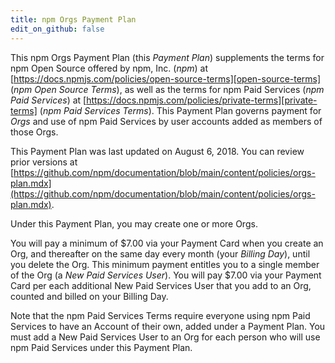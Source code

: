 ```yaml
---
title: npm Orgs Payment Plan
edit_on_github: false
---
```


This npm Orgs Payment Plan (this _Payment Plan_) supplements
the terms for npm Open Source offered by npm, Inc. (_npm_) at
[https://docs.npmjs.com/policies/open-source-terms][open-source-terms] (_npm Open Source
Terms_), as well as the terms for npm Paid Services (_npm Paid Services_)
at [https://docs.npmjs.com/policies/private-terms][private-terms] (_npm
Paid Services Terms_). This Payment Plan governs payment for
_Orgs_ and use of npm Paid Services by user
accounts added as members of those Orgs.

This Payment Plan was last updated on
August 6, 2018.
You can review prior versions at
[https://github.com/npm/documentation/blob/main/content/policies/orgs-plan.mdx](https://github.com/npm/documentation/blob/main/content/policies/orgs-plan.mdx).

Under this Payment Plan, you may create one or more Orgs.

You will pay a minimum of $7.00 via your Payment Card when you create
an Org, and thereafter on the same day every month (your
_Billing Day_), until you delete the Org. This minimum payment
entitles you to a single member of the Org (a _New Paid Services
User_). You will pay $7.00 via your Payment Card per each additional
New Paid Services User that you add to an Org, counted and
billed on your Billing Day.

Note that the npm Paid Services Terms require everyone using npm Paid
Services to have an Account of their own, added under a Payment Plan.
You must add a New Paid Services User to an Org for each
person who will use npm Paid Services under this Payment Plan.

[open-source-terms]: /policies/open-source-terms
[private-terms]: /policies/private-terms